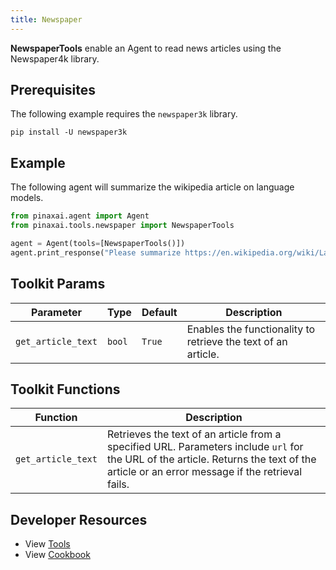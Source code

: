 ```yaml
---
title: Newspaper
---
```


**NewspaperTools** enable an Agent to read news articles using the Newspaper4k library.

## Prerequisites

The following example requires the `newspaper3k` library.

```shell
pip install -U newspaper3k
```

## Example

The following agent will summarize the wikipedia article on language models.

```python cookbook/tools/newspaper_tools.py
from pinaxai.agent import Agent
from pinaxai.tools.newspaper import NewspaperTools

agent = Agent(tools=[NewspaperTools()])
agent.print_response("Please summarize https://en.wikipedia.org/wiki/Language_model")
```

## Toolkit Params

| Parameter          | Type   | Default | Description                                                   |
| ------------------ | ------ | ------- | ------------------------------------------------------------- |
| `get_article_text` | `bool` | `True`  | Enables the functionality to retrieve the text of an article. |

## Toolkit Functions

| Function           | Description                                                                                                                                                                             |
| ------------------ | --------------------------------------------------------------------------------------------------------------------------------------------------------------------------------------- |
| `get_article_text` | Retrieves the text of an article from a specified URL. Parameters include `url` for the URL of the article. Returns the text of the article or an error message if the retrieval fails. |

## Developer Resources

- View [Tools](https://github.com/Pinax-Labs/pinaxai/blob/main/libs/pinaxai/pinaxai/tools/newspaper.py)
- View [Cookbook](https://github.com/Pinax-Labs/pinaxai/blob/main/cookbook/tools/newspaper_tools.py)
